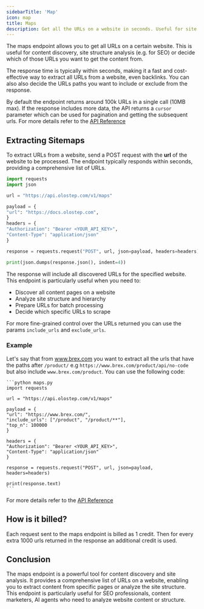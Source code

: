 ```yaml
---
sidebarTitle: 'Map'
icon: map
title: Maps
description: Get all the URLs on a website in seconds. Useful for site structure analysis or decide which url to scrape.
---
```

The maps endpoint allows you to get all URLs on a certain website. This is useful for content discovery, site structure analysis (e.g. for SEO) or decide which of those URLs you want to get the content from.

The response time is typically within seconds, making it a fast and cost-effective way to extract all URLs from a website, even backlinks. You can also also decide the URLs paths you want to include or exclude from the response.


By default the endpoint returns around 100k URLs in a single call (10MB max). If the response includes more data, the API returns a `cursor` parameter which can be used for pagination and getting the subsequent urls. For more details refer to the [API Reference](https://docs.olostep.com/api-reference/maps/create#body-cursor)

## Extracting Sitemaps

To extract URLs from a website, send a POST request with the **url** of the website to be processed. The endpoint typically responds within seconds, providing a comprehensive list of URLs.

<CodeGroup>

```python maps.py
import requests
import json

url = "https://api.olostep.com/v1/maps"

payload = {
"url": "https://docs.olostep.com",
}
headers = {
"Authorization": "Bearer <YOUR_API_KEY>",
"Content-Type": "application/json"
}

response = requests.request("POST", url, json=payload, headers=headers)

print(json.dumps(response.json(), indent=4))
```

</CodeGroup>

The response will include all discovered URLs for the specified website. This endpoint is particularly useful when you need to:
- Discover all content pages on a website
- Analyze site structure and hierarchy
- Prepare URLs for batch processing
- Decide which specific URLs to scrape

For more fine-grained control over the URLs returned you can use the params `include_urls` and  `exclude_urls`.

### Example

Let's say that from www.brex.com you want to extract all the urls that have the paths after `/product/` e.g `https://www.brex.com/product/api/no-code` but also include `www.brex.com/product`.
You can use the following code:

<CodeGroup>

    ```python maps.py
    import requests

    url = "https://api.olostep.com/v1/maps"

    payload = {
    "url": "https://www.brex.com/",
    "include_urls": ["/product", "/product/**"],
    "top_n": 100000
    }

    headers = {
    "Authorization": "Bearer <YOUR_API_KEY>",
    "Content-Type": "application/json"
    }

    response = requests.request("POST", url, json=payload, headers=headers)

    print(response.text)
    ```

</CodeGroup>

For more details refer to the [API Reference](https://docs.olostep.com/api-reference/maps)

## How is it billed?
Each request sent to the maps endpoint is billed as 1 credit. Then for every extra 1000 urls returned in the response an additional credit is used.

## Conclusion

The maps endpoint is a powerful tool for content discovery and site analysis. It provides a comprehensive list of URLs on a website, enabling you to extract content from specific pages or analyze the site structure. This endpoint is particularly useful for SEO professionals, content marketers, AI agents who need to analyze website content or structure.
